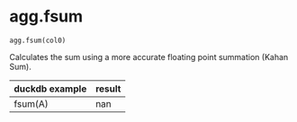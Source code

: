# agg.fsum { #duckops.agg.fsum }

`agg.fsum(col0)`

Calculates the sum using a more accurate floating point summation (Kahan Sum).

| duckdb example | result |
| -------------- | ------ |
| fsum(A) | nan |
